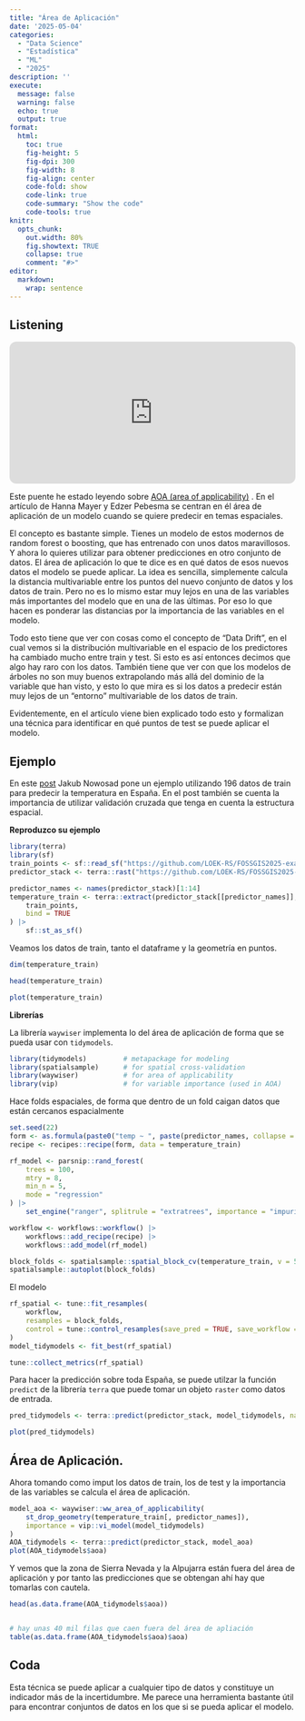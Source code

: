 ```yaml
---
title: "Área de Aplicación" 
date: '2025-05-04'
categories: 
  - "Data Science"
  - "Estadística"  
  - "ML"
  - "2025"
description: ''
execute: 
  message: false
  warning: false
  echo: true
  output: true
format: 
  html: 
    toc: true
    fig-height: 5
    fig-dpi: 300
    fig-width: 8
    fig-align: center
    code-fold: show
    code-link: true
    code-summary: "Show the code"
    code-tools: true 
knitr:
  opts_chunk:
    out.width: 80%
    fig.showtext: TRUE
    collapse: true
    comment: "#>"
editor: 
  markdown: 
    wrap: sentence
---
```


::: callout-note
## Listening

<iframe style="border-radius:12px" src="https://open.spotify.com/embed/track/2PnlsTsOTLE5jnBnNe2K0A?utm_source=generator" width="100%" height="250" frameBorder="0" allowfullscreen="" allow="autoplay; clipboard-write; encrypted-media; fullscreen; picture-in-picture" loading="lazy">
</iframe>
:::

::: {.callout-tip}
Este puente he estado leyendo sobre [AOA (area of applicability)](https://besjournals.onlinelibrary.wiley.com/doi/full/10.1111/2041-210X.13650)
. En el artículo de Hanna Mayer y Edzer Pebesma se centran en él área de aplicación de un modelo cuando se quiere
predecir en temas espaciales. 
:::

El concepto es bastante simple.  Tienes un modelo de estos modernos de random forest o boosting, que 
has entrenado con unos datos maravillosos. Y ahora lo quieres utilizar para obtener predicciones en 
otro conjunto de datos. El área de aplicación lo que te dice es en qué datos de esos nuevos datos el 
modelo se puede aplicar.  La idea es sencilla, simplemente calcula la distancia multivariable entre
los puntos del nuevo conjunto de datos y los datos de train.  Pero no es lo mismo estar muy lejos 
en una de las variables más importantes del modelo que en una de las últimas. Por eso lo que hacen
es ponderar las distancias por la importancia de las variables en el modelo. 


Todo esto tiene que ver con cosas como el concepto de "Data Drift", en el cual vemos si la distribución 
multivariable en el espacio de los predictores ha cambiado mucho entre train y test. Si esto es así
entonces decimos que algo hay raro con los datos.  También tiene que ver con que los modelos de árboles
no son muy buenos extrapolando más allá del dominio de la variable que han visto, y esto lo que mira 
es si los datos a predecir están muy lejos de un "entorno" multivariable de los datos de train. 

Evidentemente, en el artículo viene bien explicado todo esto y formalizan una técnica para identificar
en qué puntos de test se puede aplicar el modelo.


## Ejemplo

En este [post](https://geocompx.org/post/2025/sml-bp1/) Jakub Nowosad pone un ejemplo utilizando 196 
datos de train para predecir la temperatura en España. En el post también se cuenta la importancia
de utilizar validación cruzada que tenga en cuenta la estructura espacial. 

__Reproduzco su ejemplo__


```r
library(terra)
library(sf)
train_points <- sf::read_sf("https://github.com/LOEK-RS/FOSSGIS2025-examples/raw/refs/heads/main/data/temp_train.gpkg")
predictor_stack <- terra::rast("https://github.com/LOEK-RS/FOSSGIS2025-examples/raw/refs/heads/main/data/predictors.tif")

```

```r
predictor_names <- names(predictor_stack)[1:14]
temperature_train <- terra::extract(predictor_stack[[predictor_names]],
    train_points,
    bind = TRUE
) |>
    sf::st_as_sf()

```

Veamos los datos de train, tanto el dataframe y la geometría en puntos. 


```r
dim(temperature_train)

head(temperature_train)

plot(temperature_train)

```


__Librerías__

La librería `waywiser` implementa lo del área de aplicación de forma que se pueda
usar con `tidymodels`. 

```r

library(tidymodels)         # metapackage for modeling
library(spatialsample)      # for spatial cross-validation
library(waywiser)           # for area of applicability
library(vip)                # for variable importance (used in AOA)
```


Hace folds espaciales, de forma que dentro de un fold caigan datos que están 
cercanos espacialmente

```r
set.seed(22)
form <- as.formula(paste0("temp ~ ", paste(predictor_names, collapse = " + ")))
recipe <- recipes::recipe(form, data = temperature_train)

rf_model <- parsnip::rand_forest(
    trees = 100,
    mtry = 8,
    min_n = 5, 
    mode = "regression"
) |>
    set_engine("ranger", splitrule = "extratrees", importance = "impurity")

workflow <- workflows::workflow() |>
    workflows::add_recipe(recipe) |>
    workflows::add_model(rf_model)

block_folds <- spatialsample::spatial_block_cv(temperature_train, v = 5)
spatialsample::autoplot(block_folds)


```

El modelo 

```r

rf_spatial <- tune::fit_resamples(
    workflow,
    resamples = block_folds,
    control = tune::control_resamples(save_pred = TRUE, save_workflow = TRUE)
)
model_tidymodels <- fit_best(rf_spatial)

tune::collect_metrics(rf_spatial)
```

Para hacer la predicción sobre toda España, se puede utilzar la función `predict` de la librería
`terra` que puede tomar un objeto `raster` como datos de entrada.


```r

pred_tidymodels <- terra::predict(predictor_stack, model_tidymodels, na.rm = TRUE)

plot(pred_tidymodels)

```


## Área de Aplicación.


Ahora tomando como imput los datos de train, los de test y la importancia de las variables  se calcula 
el área de aplicación. 


```r
model_aoa <- waywiser::ww_area_of_applicability(
    st_drop_geometry(temperature_train[, predictor_names]),
    importance = vip::vi_model(model_tidymodels)
)
AOA_tidymodels <- terra::predict(predictor_stack, model_aoa)
plot(AOA_tidymodels$aoa)

```

Y vemos que la zona de Sierra Nevada y la Alpujarra están fuera del área de aplicación  y por tanto 
las predicciones que se obtengan ahí hay que tomarlas con cautela.


```r
head(as.data.frame(AOA_tidymodels$aoa))


# hay unas 40 mil filas que caen fuera del área de apliación  
table(as.data.frame(AOA_tidymodels$aoa)$aoa)
```


## Coda

Esta técnica se puede aplicar a cualquier tipo de datos y constituye un indicador más
de la incertidumbre. Me parece una herramienta bastante útil para encontrar conjuntos de datos en los 
que si se pueda aplicar el modelo. 



